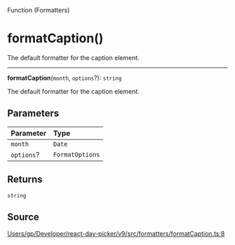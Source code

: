 <SectionTitle>Function (Formatters)</SectionTitle>

# formatCaption()

<Description>
The default formatter for the caption element.
</Description>

---

<a id="undefined" name="undefined"></a>

<SignatureMemberIdentifier>**formatCaption**(`month`, `options`?): `string`</SignatureMemberIdentifier>

The default formatter for the caption element.

## Parameters

| Parameter | Type |
| :------ | :------ |
| `month` | `Date` |
| `options`? | `FormatOptions` |

## Returns

`string`

## Source

[Users/gp/Developer/react-day-picker/v9/src/formatters/formatCaption.ts:8](https://github.com/gpbl/react-day-picker/blob/b97c86295/src/formatters/formatCaption.ts#L8)
